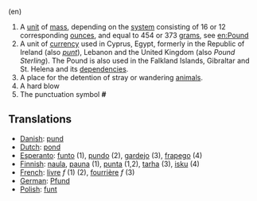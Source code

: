 (en)
# A [[unit]] of [[mass]], depending on the [[system]] consisting of 16 or 12 corresponding [[ounce]]s, and equal to 454 or 373 [[gram]]s, see [[en:Pound]]
# A unit of [[currency]] used in Cyprus, Egypt, formerly in the Republic of Ireland (also ''[[punt]]''), Lebanon and the United Kingdom (also ''Pound Sterling''). The Pound is also used in the Falkland Islands, Gibraltar and St. Helena and its [[dependency|dependencies]].
# A place for the detention of stray or wandering [[animal]]s.
# A hard blow
# The punctuation symbol '''#'''

==Translations==
*[[Danish]]: [[pund]]
*[[Dutch]]: [[pond]]
*[[Esperanto]]: [[funto]] (1), [[pundo]] (2), [[gardejo]] (3), [[frapego]] (4)
*[[Finnish]]: [[naula]], [[pauna]] (1), [[punta]] (1,2), [[tarha]] (3), [[isku]] (4)
*[[French]]: [[livre]] ''f'' (1) (2), [[fourrière]] ''f'' (3)
*[[German]]: [[Pfund]]
*[[Polish]]: [[funt]]

{{msg:Punctuation}}